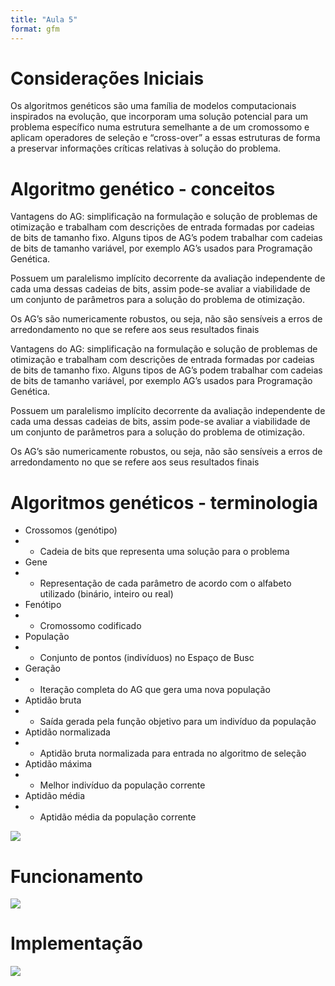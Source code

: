 ```yaml
---
title: "Aula 5"
format: gfm
---
```


# Considerações Iniciais
Os algoritmos genéticos são uma família de modelos computacionais inspirados na evolução, que incorporam uma solução potencial para um problema específico numa estrutura semelhante a de um cromossomo e aplicam operadores de seleção e "cross-over" a essas estruturas de forma a preservar informações críticas relativas à solução do problema. 

# Algoritmo genético - conceitos
Vantagens do AG: simplificação na formulação e solução de problemas de otimização e trabalham com descrições de entrada formadas por cadeias de bits de tamanho fixo.
Alguns tipos de AG's podem trabalhar com cadeias de bits de tamanho variável, por exemplo AG's usados para Programação Genética. 

Possuem um paralelismo implícito decorrente da avaliação independente de cada uma dessas cadeias de bits, assim pode-se avaliar a viabilidade de um conjunto de parâmetros para a solução do problema de otimização.

Os AG's são numericamente robustos, ou seja, não são sensíveis a erros de arredondamento no que se refere aos seus resultados finais

Vantagens do AG: simplificação na formulação e solução de problemas de otimização e trabalham com descrições de entrada formadas por cadeias de bits de tamanho fixo.
Alguns tipos de AG's podem trabalhar com cadeias de bits de tamanho variável, por exemplo AG's usados para Programação Genética. 

Possuem um paralelismo implícito decorrente da avaliação independente de cada uma dessas cadeias de bits, assim pode-se avaliar a viabilidade de um conjunto de parâmetros para a solução do problema de otimização.

Os AG's são numericamente robustos, ou seja, não são sensíveis a erros de arredondamento no que se refere aos seus resultados finais

# Algoritmos genéticos - terminologia

+ Crossomos (genótipo)
+ + Cadeia de bits que representa uma solução para o problema

+ Gene 
+ + Representação de cada parâmetro de acordo com o alfabeto utilizado (binário, inteiro ou real)

+ Fenótipo
+ + Cromossomo codificado

+ População
+ + Conjunto de pontos (indivíduos) no Espaço de Busc

+ Geração 
+ + Iteração completa do AG que gera uma nova população

+ Aptidão bruta
+ + Saída gerada pela função objetivo para um indivíduo da população

+ Aptidão normalizada
+ + Aptidão bruta normalizada para entrada no algoritmo de seleção

+ Aptidão máxima
+ + Melhor indivíduo da população corrente

+ Aptidão média
+ + Aptidão média da população corrente

![](imagens/aula5_images/slide4_image1.png)

# Funcionamento

![](imagens/aula5_images/Novo%20mural.svg)

# Implementação

![](imagens/aula5_images/slide6_image22.png)